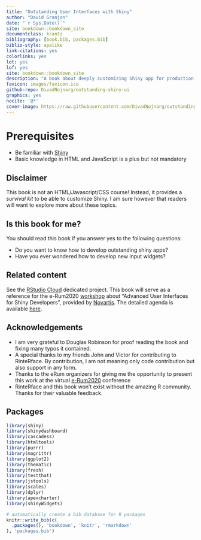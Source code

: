 ```yaml
--- 
title: "Outstanding User Interfaces with Shiny"
author: "David Granjon"
date: "`r Sys.Date()`"
site: bookdown::bookdown_site
documentclass: krantz
bibliography: [book.bib, packages.bib]
biblio-style: apalike
link-citations: yes
colorlinks: yes
lot: yes
lof: yes
site: bookdown::bookdown_site
description: "A book about deeply customizing Shiny app for production."
favicon: images/favicon.ico
github-repo: DivadNojnarg/outstanding-shiny-ui
graphics: yes
nocite: '@*'
cover-image: https://raw.githubusercontent.com/DivadNojnarg/outstanding-shiny-ui/master/imgages/customizing-shiny.jpg
---
```


# Prerequisites {-}

  - Be familiar with [Shiny](https://mastering-shiny.org)
  - Basic knowledge in HTML and JavaScript is a plus but not mandatory

## Disclaimer {-}

This book is not an HTML/Javascript/CSS course! Instead, it provides a _survival kit_ to be able to customize Shiny. I am sure however that readers will want to explore more about these topics.

## Is this book for me? {-}

You should read this book if you answer yes to the following questions:

  - Do you want to know how to develop outstanding shiny apps?
  - Have you ever wondered how to develop new input widgets?
  

## Related content {-}

See the [RStudio Cloud](https://rstudio.cloud) dedicated project.
This book will serve as a reference for the e-Rum2020 [workshop](https://2020.erum.io/program/workshops/) about "Advanced User Interfaces for Shiny Developers", provided by [Novartis](https://www.novartis.com). The detailed agenda is available [here](https://github.com/Novartis/Advanced-User-Interfaces-for-Shiny-Developers).

## Acknowledgements {-}
- I am very grateful to Douglas Robinson for proof reading the book and fixing many typos it contained.
- A special thanks to my friends John and Victor for contributing to RinteRface. By contribution, I am not meaning only code contribution but also support in any form.
- Thanks to the eRum organizers for giving me the opportunity to present this work at the virtual [e-Rum2020](https://2020.erum.io) conference
- RinteRface and this book won't exist without the amazing R community. Thanks for their valuable feedback.


## Packages {-}
```r
library(shiny)
library(shinydashboard)
library(cascadess)
library(htmltools)
library(purrr)
library(magrittr)
library(ggplot2)
library(thematic)
library(fresh)
library(testthat)
library(jstools)
library(scales)
library(dplyr)
library(apexcharter)
library(shinyWidgets)
```

```r
# automatically create a bib database for R packages
knitr::write_bib(c(
  .packages(), 'bookdown', 'knitr', 'rmarkdown'
), 'packages.bib')
```
